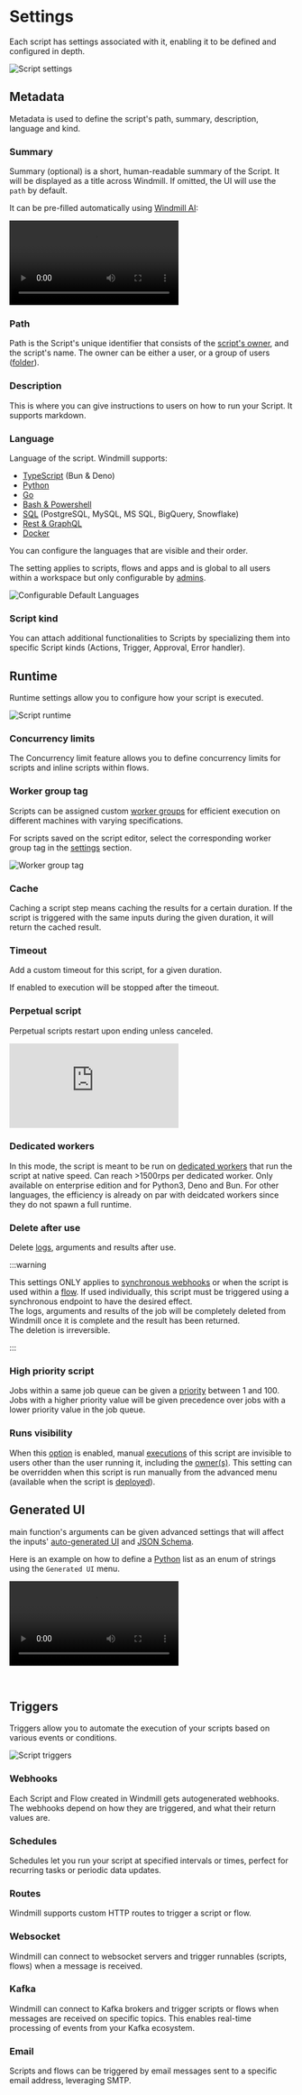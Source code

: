 
# Settings

Each script has settings associated with it, enabling it to be defined and configured in depth.

![Script settings](../../static/images/script_languages.png 'Script settings')

## Metadata

Metadata is used to define the script's path, summary, description, language and kind.

### Summary

Summary (optional) is a short, human-readable summary of the Script. It will be displayed as a title across Windmill. If omitted, the UI will use the `path` by default.

It can be pre-filled automatically using [Windmill AI](../core_concepts/22_ai_generation/index.mdx):

<video
	className="border-2 rounded-lg object-cover w-full h-full dark:border-gray-800"
	controls
	src="/videos/summary_compilot.mp4"
/>

### Path

Path is the Script's unique identifier that consists of the [script's owner](../core_concepts/16_roles_and_permissions/index.mdx#permissions-and-access-control), and the script's name.
The owner can be either a user, or a group of users ([folder](../core_concepts/8_groups_and_folders/index.mdx#folders)).

<div className="grid grid-cols-2 gap-6 mb-4">
	<DocCard
		title="Roles and permissions"
		description="Control access and manage permissions within your instance and workspaces."
		href="/docs/core_concepts/roles_and_permissions"
	/>
	<DocCard
		title="Groups and folders"
		description="Groups and folders enable efficient permission management by grouping users with similar access levels."
		href="/docs/core_concepts/groups_and_folders"
	/>
</div>

### Description

This is where you can give instructions to users on how to run your Script. It supports markdown.

### Language

Language of the script. Windmill supports:
- [TypeScript](../getting_started/0_scripts_quickstart/1_typescript_quickstart/index.mdx) (Bun & Deno)
- [Python](../getting_started/0_scripts_quickstart/2_python_quickstart/index.mdx)
- [Go](../getting_started/0_scripts_quickstart/3_go_quickstart/index.mdx)
- [Bash & Powershell](../getting_started/0_scripts_quickstart/4_bash_quickstart/index.mdx)
- [SQL](../getting_started/0_scripts_quickstart/5_sql_quickstart/index.mdx) (PostgreSQL, MySQL, MS SQL, BigQuery, Snowflake)
- [Rest & GraphQL](../getting_started/0_scripts_quickstart/6_rest_grapqhql_quickstart/index.mdx)
- [Docker](../getting_started/0_scripts_quickstart/7_docker_quickstart/index.mdx)

You can configure the languages that are visible and their order.

The setting applies to scripts, flows and apps and is global to all users within a workspace but only configurable by [admins](../core_concepts/16_roles_and_permissions/index.mdx#admin).

![Configurable Default Languages](../assets/script_editor/configurable-languages.png 'Configurable Default Languages')

### Script kind

You can attach additional functionalities to Scripts by specializing them into specific Script kinds (Actions, Trigger, Approval, Error handler).

<div className="grid grid-cols-2 gap-6 mb-4">
	<DocCard
		title="Script kind"
		description="You can attach additional functionalities to Scripts by specializing them into specific Script kinds."
		href="/docs/script_editor/script_kinds"
	/>
</div>

## Runtime

Runtime settings allow you to configure how your script is executed.

![Script runtime](../../static/images/script_runtime.png "Script runtime")

### Concurrency limits

The Concurrency limit feature allows you to define concurrency limits for scripts and inline scripts within flows.

<div className="grid grid-cols-2 gap-6 mb-4">
	<DocCard
		title="Concurrency limit"
		description="The Concurrency limit feature allows you to define concurrency limits for scripts and inline scripts within flows."
		href="/docs/script_editor/concurrency_limit"
	/>
</div>

### Worker group tag

Scripts can be assigned custom [worker groups](../core_concepts/9_worker_groups/index.mdx) for efficient execution on different machines with varying specifications.

For scripts saved on the script editor, select the corresponding worker group tag in the [settings](../script_editor/settings.mdx) section.

![Worker group tag](../core_concepts/9_worker_groups/select_script_builder.png.webp)

<div className="grid grid-cols-2 gap-6 mb-4">
	<DocCard
		title="Worker Groups"
		description="Worker Groups allow users to run scripts and flows on different machines with varying specifications."
		href="/docs/core_concepts/worker_groups"
	/>
</div>

### Cache

Caching a script step means caching the results for a certain duration. If the script is triggered with the same inputs during the given duration, it will return the cached result.

### Timeout

Add a custom timeout for this script, for a given duration.

If enabled to execution will be stopped after the timeout.

### Perpetual script

Perpetual scripts restart upon ending unless canceled.

<div className="grid grid-cols-2 gap-6 mb-4">
	<DocCard
		title="Running services with perpetual scripts"
		description="Perpetual scripts restart upon ending unless canceled."
		href="/docs/script_editor/perpetual_scripts"
	/>
</div>

<iframe
	style={{ aspectRatio: '16/9' }}
	src="https://www.youtube.com/embed/5uw3JWiIFp0"
	title="Running services with perpetual scripts"
	frameBorder="0"
	allow="accelerometer; autoplay; clipboard-write; encrypted-media; gyroscope; picture-in-picture; web-share"
	allowFullScreen
	className="border-2 rounded-lg object-cover w-full dark:border-gray-800"
></iframe>

<br />

### Dedicated workers

In this mode, the script is meant to be run on [dedicated workers](../core_concepts/9_worker_groups/index.mdx) that run the script at native speed. Can reach >1500rps per dedicated worker. Only available on enterprise edition and for Python3, Deno and Bun. For other languages, the efficiency is already on par with deidcated workers since they do not spawn a full runtime.

### Delete after use

Delete [logs](../core_concepts/14_audit_logs/index.mdx), arguments and results after use.

:::warning

This settings ONLY applies to [synchronous webhooks](../core_concepts/4_webhooks/index.mdx#synchronous) or when the script is used within a [flow](../flows/1_flow_editor.mdx). If used individually, this script must be triggered using a synchronous endpoint to have the desired effect.
<br/>
The logs, arguments and results of the job will be completely deleted from Windmill once it is complete and the result has been returned.
<br/>
The deletion is irreversible.

:::

### High priority script

Jobs within a same job queue can be given a [priority](../core_concepts/20_jobs/index.mdx#high-priority-jobs) between 1 and 100. Jobs with a higher priority value will be given precedence over jobs with a lower priority value in the job queue.

### Runs visibility

When this [option](../core_concepts/5_monitor_past_and_future_runs/index.mdx#invisible-runs) is enabled, manual [executions](../core_concepts/5_monitor_past_and_future_runs/index.mdx) of this script are invisible to users other than the user running it, including the [owner(s)](../core_concepts/16_roles_and_permissions/index.mdx). This setting can be overridden when this script is run manually from the advanced menu (available when the script is [deployed](../core_concepts/0_draft_and_deploy/index.mdx)).

## Generated UI

main function's arguments can be given advanced settings that will affect the inputs' [auto-generated UI](../core_concepts/6_auto_generated_uis/index.mdx) and [JSON Schema](../core_concepts/13_json_schema_and_parsing/index.mdx).

Here is an example on how to define a [Python](../getting_started/0_scripts_quickstart/2_python_quickstart/index.mdx) list as an enum of strings using the `Generated UI` menu.

<video
	className="border-2 rounded-lg object-cover w-full h-full dark:border-gray-800"
	controls
	id="main-video"
	src="/videos/advanced_parameters_enum.mp4"
/>

<br/>

<div className="grid grid-cols-2 gap-6 mb-4">
	<DocCard
		title="Generated UI"
		description="main function's arguments can be given advanced settings that will affect the inputs' auto-generated UI and JSON Schema."
		href="/docs/script_editor/customize_ui"
	/>
</div>

## Triggers

Triggers allow you to automate the execution of your scripts based on various events or conditions.

![Script triggers](../../static/images/script_triggers.png "Script triggers")

### Webhooks

Each Script and Flow created in Windmill gets autogenerated webhooks. The webhooks depend on how they are triggered, and what their return values are.

<div className="grid grid-cols-2 gap-6 mb-4">
	<DocCard
		title="Webhooks"
		description="Each Script and Flow created in Windmill gets autogenerated webhooks."
		href="/docs/core_concepts/webhooks"
	/>
</div>

### Schedules

Schedules let you run your script at specified intervals or times, perfect for recurring tasks or periodic data updates.

<div className="grid grid-cols-2 gap-6 mb-4">
	<DocCard
		title="Schedules"
		description="Scheduling allows you to define schedules for Scripts and Flows, automatically running them at set frequencies."
		href="/docs/core_concepts/scheduling"
	/>
</div>

### Routes

Windmill supports custom HTTP routes to trigger a script or flow.

<div className="grid grid-cols-2 gap-6 mb-4">
	<DocCard
		title="Custom HTTP routes"
		description="Windmill supports custom HTTP routes to trigger a script or flow."
		href="/docs/core_concepts/http_routing"
	/>
</div>

### Websocket

Windmill can connect to websocket servers and trigger runnables (scripts, flows) when a message is received.

<div className="grid grid-cols-2 gap-6 mb-4">
	<DocCard
		title="Websocket triggers"
		description="Trigger scripts and flows from websocket servers."
		href="/docs/core_concepts/websocket_triggers"
	/>
</div>

### Kafka

Windmill can connect to Kafka brokers and trigger scripts or flows when messages are received on specific topics. This enables real-time processing of events from your Kafka ecosystem.

<div className="grid grid-cols-2 gap-6 mb-4">
	<DocCard
		title="Kafka triggers"
		description="Trigger scripts and flows from Kafka messages."
		href="/docs/core_concepts/kafka_triggers"
	/>
</div>

### Email

Scripts and flows can be triggered by email messages sent to a specific email address, leveraging SMTP.

<div className="grid grid-cols-2 gap-6 mb-4">
	<DocCard
		title="Email triggers"
		description="Scripts and flows can be triggered by email messages sent to a specific email address, leveraging SMTP."
		href="/docs/advanced/email_triggers"
	/>
</div>

